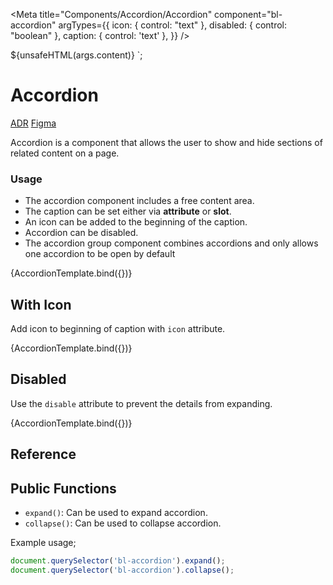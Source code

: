 
<Meta
  title="Components/Accordion/Accordion"
  component="bl-accordion"
  argTypes={{
    icon: { control: "text" },
    disabled: { control: "boolean" },
    caption: {
      control: 'text'
    },
  }}
/>

  <bl-accordion icon="${ifDefined(args.icon)}" caption="${ifDefined(args.caption)}"
                disabled="${ifDefined(args.disabled)}">${unsafeHTML(args.content)}
  </bl-accordion>`;

# Accordion

<bl-badge icon="document">[ADR](https://github.com/Trendyol/baklava/issues/739)</bl-badge>
<bl-badge
  icon="puzzle">[Figma](https://www.figma.com/file/RrcLH0mWpIUy4vwuTlDeKN/Baklava-Design-Guide?type=design&node-id=15548%3A20910)</bl-badge>

Accordion is a component that allows the user to show and hide sections of related content on a page.

### Usage


* The accordion component includes a free content area.
* The caption can be set either via **attribute** or **slot**.
* An icon can be added to the beginning of the caption.
* Accordion can be disabled.
* The accordion group component combines accordions and only allows one accordion to be open by default

<Canvas>
  <Story name="Basic Usage" args={{
    caption: "Toggle Me",
    content: "Lorem ipsum dolor sit amet, consectetur adipisicing elit. Adipisci architecto debitis earum fuga iusto modi molestias necessitatibus provident quam! Nisi!"
  }}>
    {AccordionTemplate.bind({})}
  </Story>
</Canvas>


## With Icon

Add icon to beginning of caption with `icon` attribute.

<Canvas>
  <Story name="With Icon" args={{
    caption: "Toggle Me",
    content: "Lorem ipsum dolor sit amet, consectetur adipisicing elit. Adipisci architecto debitis earum fuga iusto modi molestias necessitatibus provident quam! Nisi!",
    icon: "info"
  }}>
    {AccordionTemplate.bind({})}
  </Story>
</Canvas>

## Disabled

Use the `disable` attribute to prevent the details from expanding.

<Canvas>
  <Story name="Disabled" args={{
    caption: "Toggle Me",
    content: "Lorem ipsum dolor sit amet, consectetur adipisicing elit. Adipisci architecto debitis earum fuga iusto modi molestias necessitatibus provident quam! Nisi!",
    disabled: true
  }}>
    {AccordionTemplate.bind({})}
  </Story>
</Canvas>

## Reference

<ArgsTable of="bl-accordion" />

## Public Functions

* `expand()`: Can be used to expand accordion.
* `collapse()`: Can be used to collapse accordion.

Example usage;

```js
document.querySelector('bl-accordion').expand();
document.querySelector('bl-accordion').collapse();
```
